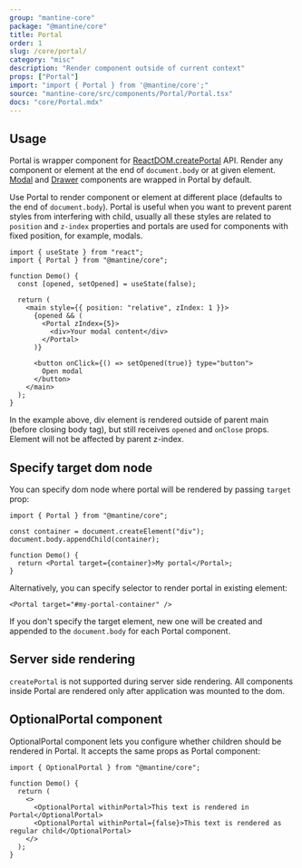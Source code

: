 ```yaml
---
group: "mantine-core"
package: "@mantine/core"
title: Portal
order: 1
slug: /core/portal/
category: "misc"
description: "Render component outside of current context"
props: ["Portal"]
import: "import { Portal } from '@mantine/core';"
source: "mantine-core/src/components/Portal/Portal.tsx"
docs: "core/Portal.mdx"
---
```


## Usage

Portal is wrapper component for [ReactDOM.createPortal](https://reactjs.org/docs/portals.html) API.
Render any component or element at the end of `document.body` or at given element. [Modal](/core/modal/) and [Drawer](/core/drawer/) components are wrapped in Portal by default.

Use Portal to render component or element at different place (defaults to the end of `document.body`).
Portal is useful when you want to prevent parent styles from interfering with child,
usually all these styles are related to `position` and `z-index` properties
and portals are used for components with fixed position, for example, modals.

```tsx
import { useState } from "react";
import { Portal } from "@mantine/core";

function Demo() {
  const [opened, setOpened] = useState(false);

  return (
    <main style={{ position: "relative", zIndex: 1 }}>
      {opened && (
        <Portal zIndex={5}>
          <div>Your modal content</div>
        </Portal>
      )}

      <button onClick={() => setOpened(true)} type="button">
        Open modal
      </button>
    </main>
  );
}
```

In the example above, div element is rendered outside of parent main (before closing body tag),
but still receives `opened` and `onClose` props. Element will not be affected by parent z-index.

## Specify target dom node

You can specify dom node where portal will be rendered by passing `target` prop:

```tsx
import { Portal } from "@mantine/core";

const container = document.createElement("div");
document.body.appendChild(container);

function Demo() {
  return <Portal target={container}>My portal</Portal>;
}
```

Alternatively, you can specify selector to render portal in existing element:

```tsx
<Portal target="#my-portal-container" />
```

If you don't specify the target element, new one will be created and appended to the `document.body` for each Portal component.

## Server side rendering

`createPortal` is not supported during server side rendering.
All components inside Portal are rendered only after application was mounted to the dom.

## OptionalPortal component

OptionalPortal component lets you configure whether children should be rendered in Portal.
It accepts the same props as Portal component:

```tsx
import { OptionalPortal } from "@mantine/core";

function Demo() {
  return (
    <>
      <OptionalPortal withinPortal>This text is rendered in Portal</OptionalPortal>
      <OptionalPortal withinPortal={false}>This text is rendered as regular child</OptionalPortal>
    </>
  );
}
```
